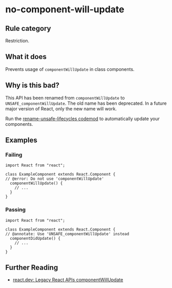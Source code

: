 # no-component-will-update

## Rule category

Restriction.

## What it does

Prevents usage of `componentWillUpdate` in class components.

## Why is this bad?

This API has been renamed from `componentWillUpdate` to `UNSAFE_componentWillUpdate`. The old name has been deprecated. In a future major version of React, only the new name will work.

Run the [rename-unsafe-lifecycles codemod](https://github.com/reactjs/react-codemod#rename-unsafe-lifecycles) to automatically update your components.

## Examples

### Failing

```tsx twoslash
import React from "react";

class ExampleComponent extends React.Component {
// @error: Do not use 'componentWillUpdate'
  componentWillUpdate() {
    // ...
  }
}
```

### Passing

```tsx twoslash
import React from "react";

class ExampleComponent extends React.Component {
// @annotate: Use 'UNSAFE_componentWillUpdate' instead
  componentDidUpdate() {
    // ...
  }
}
```

## Further Reading

- [react.dev: Legacy React APIs componentWillUpdate](https://react.dev/reference/react/Component#componentwillupdate)
